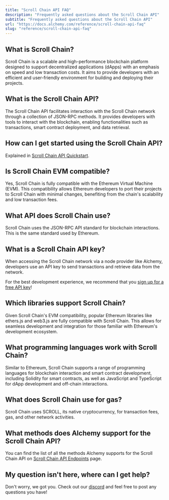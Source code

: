 ```yaml
---
title: "Scroll Chain API FAQ"
description: "Frequently asked questions about the Scroll Chain API"
subtitle: "Frequently asked questions about the Scroll Chain API"
url: "https://docs.alchemy.com/reference/scroll-chain-api-faq"
slug: "reference/scroll-chain-api-faq"
---
```


## What is Scroll Chain?

Scroll Chain is a scalable and high-performance blockchain platform designed to support decentralized applications (dApps) with an emphasis on speed and low transaction costs. It aims to provide developers with an efficient and user-friendly environment for building and deploying their projects.

## What is the Scroll Chain API?

The Scroll Chain API facilitates interaction with the Scroll Chain network through a collection of JSON-RPC methods. It provides developers with tools to interact with the blockchain, enabling functionalities such as transactions, smart contract deployment, and data retrieval.

## How can I get started using the Scroll Chain API?

Explained in [Scroll Chain API Quickstart](/reference/scroll-chain-api-quickstart).

## Is Scroll Chain EVM compatible?

Yes, Scroll Chain is fully compatible with the Ethereum Virtual Machine (EVM). This compatibility allows Ethereum developers to port their projects to Scroll Chain with minimal changes, benefiting from the chain's scalability and low transaction fees.

## What API does Scroll Chain use?

Scroll Chain uses the JSON-RPC API standard for blockchain interactions. This is the same standard used by Ethereum.

## What is a Scroll Chain API key?

When accessing the Scroll Chain network via a node provider like Alchemy, developers use an API key to send transactions and retrieve data from the network.

For the best development experience, we recommend that you [sign up for a free API key](https://dashboard.alchemy.com/signup/)!

## Which libraries support Scroll Chain?

Given Scroll Chain's EVM compatibility, popular Ethereum libraries like ethers.js and web3.js are fully compatible with Scroll Chain. This allows for seamless development and integration for those familiar with Ethereum's development ecosystem.

## What programming languages work with Scroll Chain?

Similar to Ethereum, Scroll Chain supports a range of programming languages for blockchain interaction and smart contract development, including Solidity for smart contracts, as well as JavaScript and TypeScript for dApp development and off-chain interactions.

## What does Scroll Chain use for gas?

Scroll Chain uses SCROLL, its native cryptocurrency, for transaction fees, gas, and other network activities.

## What methods does Alchemy support for the Scroll Chain API?

You can find the list of all the methods Alchemy supports for the Scroll Chain API on [Scroll Chain API Endpoints](/reference/scroll-chain-api-endpoints) page.

## My question isn't here, where can I get help?

Don't worry, we got you. Check out our [discord](https://alchemy.com/discord) and feel free to post any questions you have!
